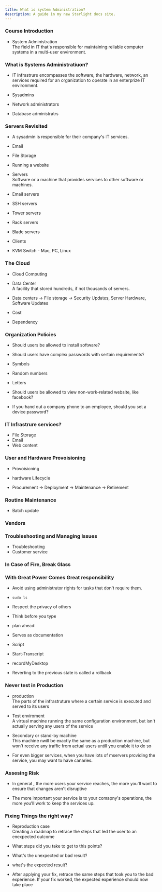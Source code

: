 ```yaml
---
title: What is system Administration?
description: A guide in my new Starlight docs site.
---
```


### Course Introduction
- System Administration  
The field in IT that's responsible for maintaining reliable computer systems in a multi-user environment.

### What is Systems Administratiuon?
- IT infrastrure encompasses the software, the hardware, network, an services required for an organization to operate in an enterprize IT environment. 

- Sysadmins

- Network administrators
- Database administratrs 

### Servers Revisited 
- A sysadmin is responsible for their company's IT services.

- Email 
- File Storage 
- Running a website 

- Servers  
Software or a machine that provides services to other software or machines.

- Email servers 
- SSH servers 
- Tower servers 
- Rack servers 
- Blade servers

- Clients 

- KVM Switch - Mac, PC, Linux

### The Cloud  
- Cloud Computing
- Data Center  
A facility that stored hundreds, if not thousands of servers.

- Data centers -> File storage -> Security Updates, Server Hardware, Software Updates

- Cost
- Dependency  

### Organization Policies 
- Should users be allowed to install software?
- Should users have complex passwords with sertain requirements?

- Symbols 
- Random numbers 
- Letters


- Should users be allowed to view non-work-related website, like facebook?

- If you hand out a company phone to an employee, should you set a device password?

### IT Infrastrure services?
- File Storage 
- Email 
- Web content 

### User and Hardware Provoisioning 
- Provoisioning
- hardware Lifecycle 

- Procurement -> Deployment -> Maintenance -> Retirement 


### Routine Maintenance
- Batch update 


### Vendors 

### Troubleshooting and Managing Issues
- Troubleshooting 
- Customer service 


### In Case of Fire, Break Glass 
### With Great Power Comes Great responsibility  

- Avoid using administrator rights for tasks that don't require them.

- `sudo ls`
- Respect the privacy of others 
- Think before you type 

- plan ahead 
- Serves as documentation

- Script 
- Start-Transcript 
- recordMyDesktop 

- Reverting to the previous state is called a rollback 

### Never test in Production 
- production  
The parts of the infrastruture where a certain service is executed and served to its users 

- Test enviroment  
A virtual machine running the same configuration environment, but isn't actually serving any users of the service 

- Secondary or stand-by machine  
This machine nwill be exactly the same as a production machine, but won't receive any traffic from actual users untill you enable it to do so 


- For even bigger services, when you have lots of mservers providing the service, you may want to have canaries.

### Assesing Risk 
- In general , the more users your service reaches, the more you'll want to ensure that changes aren't disruptive  

- The more important your service is to your comapny's operations, the more you'll work to keep the services up.  

### Fixing Things the right way?
- Reproduction case  
Creating a roadmap to retrace the steps that led the user to an enexpected outcome 

- What steps did you take to get to this points? 
- What's the unexpected or bad result?
- what's the expected result? 


- After applying your fix, retrace the same steps that took you to the bad experience. If your fix worked, the expected experience should now take place  

